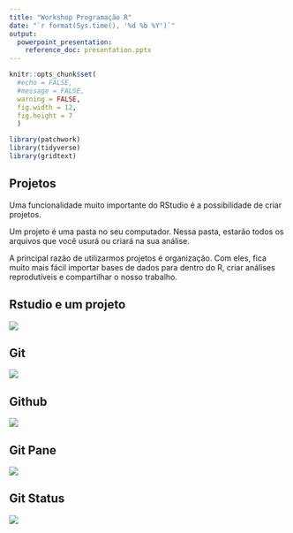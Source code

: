 ```yaml
---
title: "Workshop Programação R"
date: "`r format(Sys.time(), '%d %b %Y')`"
output:
  powerpoint_presentation:
    reference_doc: presentation.pptx
---
```


```r
knitr::opts_chunk$set(
  #echo = FALSE,
  #message = FALSE,
  warning = FALSE,
  fig.width = 12,
  fig.height = 7
  )
```

```r
library(patchwork)
library(tidyverse)
library(gridtext)
```

## Projetos

Uma funcionalidade muito importante do RStudio é a possibilidade de criar projetos.

Um projeto é uma pasta no seu computador. Nessa pasta, estarão todos os arquivos que você usurá ou criará na sua análise.

A principal razão de utilizarmos projetos é organização. Com eles, fica muito mais fácil importar bases de dados para dentro do R, criar análises reprodutíveis e compartilhar o nosso trabalho.


## Rstudio e um projeto

![](img/project_img.png)

## Git {.flexbox .vcenter}

![](img/git_logo.png)

## Github {.flexbox .vcenter}

![](img/github_logo.png)

## Git Pane {.flexbox .vcenter}
![](img/git_pane.png)

## Git Status {.flexbox .vcenter}
![](img/git_commit.png)